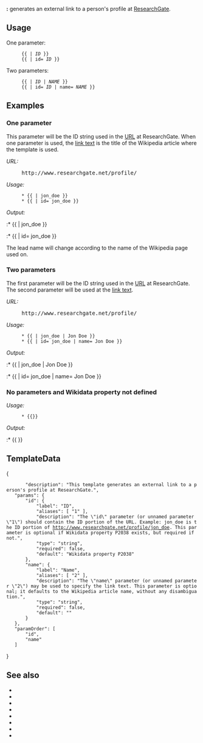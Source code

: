 {{Documentation subpage}}
<!--Categories where indicated at the bottom of this page, please; interwikis at Wikidata (see [[Wikipedia:维基数据|Wikipedia:Wikidata]])-->
{{Uses Wikidata|P2038}}
{{Lua|Module:EditAtWikidata}}

'''{{NAMESPACE}}:{{BASEPAGENAME}}''' generates an external link to a person's profile at [[ResearchGate]].

== Usage ==
One parameter:
: <code><nowiki>{{</nowiki>{{BASEPAGENAME}} | ''ID'' }}</code>
: <code><nowiki>{{</nowiki>{{BASEPAGENAME}} | id= ''ID'' }}</code>

Two parameters:
: <code><nowiki>{{</nowiki>{{BASEPAGENAME}} | ''ID'' | ''NAME'' }}</code>
: <code><nowiki>{{</nowiki>{{BASEPAGENAME}} | id= ''ID'' | name= ''NAME'' }}</code>

== Examples ==

===One parameter===
This parameter will be the ID string used in the [[统一资源定位符|URL]] at ResearchGate. When one parameter is used, the [[锚文本|link text]] is the title of the Wikipedia article where the template is used.

''URL:''
: <kbd><nowiki>http://</nowiki>www.researchgate.net/profile/{{hilite|jon_doe}}</kbd>
''Usage:''
: <code><nowiki>* {{</nowiki>{{BASEPAGENAME}} | jon_doe }}</code>
: <code><nowiki>* {{</nowiki>{{BASEPAGENAME}} | id= jon_doe }}</code>
''Output:''
:* {{{{BASEPAGENAME}} | jon_doe }}
:* {{{{BASEPAGENAME}} | id= jon_doe }}

The lead name will change according to the name of the Wikipedia page used on.

===Two parameters===
The first parameter will be the ID string used in the [[统一资源定位符|URL]] at ResearchGate. The second parameter will be used at the [[锚文本|link text]].

''URL:''
: <kbd><nowiki>http://</nowiki>www.researchgate.net/profile/{{hilite|jon_doe}}</kbd>
''Usage:''
: <code><nowiki>* {{</nowiki>{{BASEPAGENAME}} | jon_doe | Jon Doe }}</code>
: <code><nowiki>* {{</nowiki>{{BASEPAGENAME}} | id= jon_doe | name= Jon Doe }}</code>
''Output:''
:* {{{{BASEPAGENAME}} | jon_doe | Jon Doe }}
:* {{{{BASEPAGENAME}} | id= jon_doe | name= Jon Doe }}

=== No parameters and Wikidata property not defined ===
''Usage:''
: <code><nowiki>* {{</nowiki>{{BASEPAGENAME}}<nowiki>}}</nowiki></code>
''Output:''
:* {{ {{BASEPAGENAME}} }}

== TemplateData ==
{{TemplateData header}}
<templatedata>
{
        "description": "This template generates an external link to a person's profile at ResearchGate.",
	"params": {
		"id": {
			"label": "ID",
			"aliases": [ "1" ],
			"description": "The \"id\" parameter (or unnamed parameter \"1\") should contain the ID portion of the URL. Example: jon_doe is the ID portion of http://www.researchgate.net/profile/jon_doe. This parameter is optional if Wikidata property P2038 exists, but required if not.",
			"type": "string",
			"required": false,
			"default": "Wikidata property P2038"
		},
		"name": {
			"label": "Name",
			"aliases": [ "2" ],
			"description": "The \"name\" parameter (or unnamed parameter \"2\") may be used to specify the link text. This parameter is optional; it defaults to the Wikipedia article name, without any disambiguation.",
			"type": "string",
			"required": false,
			"default": "{{PAGENAMEBASE}}"
		}
	},
	"paramOrder": [
		"id",
		"name"
	]
}
</templatedata>

== See also ==
* {{tl|AcademicSearch}}
* {{tl|DBLP}}
* {{tl|Google Scholar id}}
* {{tl|Pinterest}}
* {{tl|Tumblr}}
* {{tl|Flickr-inline}}
* {{tl|Flickr-inline2}}
* {{tl|Instagram}}

<includeonly>{{Sandbox other||
<!--Categories below this line, please; interwikis at Wikidata-->
{{DEFAULTSORT:ResearchGate}}
[[Category:社交网络链接模板]]
[[Category:人物外部资源模板]]
[[Category:使用维基数据的外部链接模板]]
}}</includeonly>